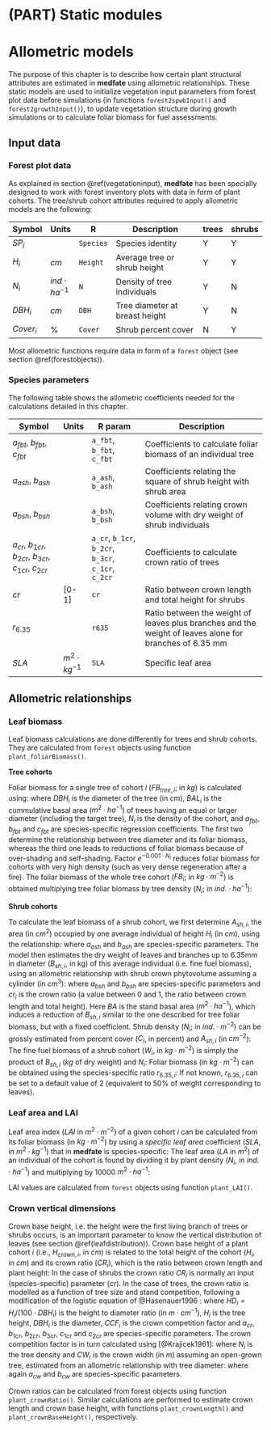 # (PART) Static modules {-}


# Allometric models {#allometricmodels}

The purpose of this chapter is to describe how certain plant structural attributes are estimated in **medfate** using allometric relationships. These static models are used to initialize vegetation input parameters from forest plot data before simulations (in functions `forest2spwbInput()` and `forest2growthInput()`), to update vegetation structure during growth simulations or to calculate foliar biomass for fuel assessments. 

## Input data

### Forest plot data

As explained in section \@ref(vegetationinput), **medfate** has been specially designed to work with forest inventory plots with data in form of plant cohorts. The tree/shrub cohort attributes required to apply allometric models are the following:

| Symbol | Units | R  | Description                        | trees | shrubs |
|--------|-------|----| ------------------------------------|-----|-----|
| $SP_i$  |  | `Species` | Species identity |  Y  |  Y  |
| $H_i$  | $cm$  | `Height` | Average tree or shrub height |  Y  |  Y  |
| $N_i$ | $ind · ha^{-1}$ | `N` | Density of tree individuals | Y | N |
| $DBH_i$ | $cm$ | `DBH` | Tree diameter at breast height | Y | N |
| $Cover_i$ | % | `Cover` | Shrub percent cover | N | Y |

Most allometric functions require data in form of a `forest` object (see section \@ref(forestobjects)).

### Species parameters

The following table shows the allometric coefficients needed for the calculations detailed in this chapter.

| Symbol       | Units | R param       | Description                      |
|--------------|-------|---------------|----------------------------------|
| $a_{fbt}$, $b_{fbt}$, $c_{fbt}$ | | `a_fbt`, `b_fbt`, `c_fbt` | Coefficients to calculate foliar biomass of an individual tree  |
| $a_{ash}$, $b_{ash}$ | | `a_ash`, `b_ash` | Coefficients relating the square of shrub height with shrub area |
| $a_{bsh}$, $b_{bsh}$ | | `a_bsh`, `b_bsh` | Coefficients relating crown volume with dry weight of shrub individuals |
| $a_{cr}$, $b_{1cr}$, $b_{2cr}$, $b_{3cr}$, $c_{1cr}$, $c_{2cr}$ | | `a_cr`, `b_1cr`, `b_2cr`, `b_3cr`, `c_1cr`, `c_2cr` | Coefficients to calculate crown ratio of trees |
| $cr$ | [0-1] | `cr` | Ratio between crown length and total height for shrubs |
| $r_{6.35}$ | | `r635` | Ratio between the weight of leaves plus branches and the weight of leaves alone for branches of 6.35 mm |
| $SLA$  | $m^2 \cdot kg^{-1}$ | `SLA` | Specific leaf area |

## Allometric relationships

### Leaf biomass 

Leaf biomass calculations are done differently for trees and shrub cohorts. They are calculated from `forest` objects using function `plant_foliarBiomass()`.

**Tree cohorts**

Foliar biomass for a single tree of cohort $i$ ($FB_{tree,i}$; in $kg$) is calculated using:
\begin{equation}
FB_{tree,i} = a_{fbt} \cdot DBH_{i}^{b_{fbt}}\cdot e^{c_{fbt}\cdot BAL_i} \cdot e^{-0.0001\cdot N_i}
(\#eq:onetreefoliarbiomass)
\end{equation}
where $DBH_{i}$ is the diameter of the tree (in $cm$), $BAL_i$ is the cummulative basal area ($m^2\cdot ha^{-1}$) of trees having an equal or larger diameter (including the target tree), $N_i$ is the density of the cohort, and $a_{fbt}$, $b_{fbt}$ and $c_{fbt}$ are species-specific regression coefficients. The first two determine the relationship between tree diameter and its foliar biomass, whereas the third one leads to reductions of foliar biomass because of over-shading and self-shading. Factor $e^{-0.001\cdot N_i}$ reduces foliar biomass for cohorts with very high density (such as very dense regeneration after a fire). The foliar biomass of the whole tree cohort ($FB_{i}$; in $kg\cdot m^{-2}$) is obtained multiplying tree foliar biomass by tree density  ($N_{i}$; in $ind.\cdot ha^{-1}$):
\begin{equation}
FB_{i} = FB_{tree,i}\cdot (N_{i}/10000)
(\#eq:treefoliarbiomass)
\end{equation}

**Shrub cohorts**

To calculate the leaf biomass of a shrub cohort, we first determine $A_{sh,i}$, the area (in $cm^2$) occupied by one average individual of height $H_{i}$ (in $cm$), using the relationship: 
\begin{equation}
A_{sh,i} = a_{ash} \cdot H_{i}^{b_{ash}}
\end{equation}
where $a_{ash}$ and $b_{ash}$ are species-specific parameters. The model then estimates the dry weight of leaves and branches up to 6.35mm in diameter ($B_{sh,i}$, in kg) of this average individual (i.e. fine fuel biomass), using an allometric relationship with shrub crown phytovolume assuming a cylinder (in $cm^3$):
\begin{equation}
B_{sh,i} = a_{bsh} \cdot (A_{sh,i}\cdot H_{i}\cdot cr_i)^{b_{bsh}} \cdot e^{-0.0147\cdot BA} 
\end{equation}
where $a_{bsh}$ and $b_{bsh}$ are species-specific parameters and $cr_i$ is the crown ratio (a value between 0 and 1, the ratio between crown length and total height). Here $BA$ is the stand basal area ($m^2\cdot ha^{-1}$), which induces a reduction of $B_{sh,i}$ similar to the one described for tree foliar biomass, but with a fixed coefficient. Shrub density ($N_{i}$; in $ind.\cdot m^{-2}$) can be grossly estimated from percent cover ($C_{i}$, in percent) and $A_{sh,i}$ (in $cm^{-2}$):
\begin{equation}
N_{i} = \frac{C_{i}/100}{A_{sh,i}/10000}
\end{equation}
The fine fuel biomass of a shrub cohort ($W_{i}$, in $kg \cdot m^{-2}$) is simply the product of $B_{sh,i}$ ($kg$ of dry weight) and $N_{i}$:
\begin{equation}
W_{i} =  B_{sh,i} \cdot N_{i}
(\#eq:shrubloading)
\end{equation}
Foliar biomass (in $kg \cdot m^{-2}$) can be obtained using the species-specific ratio $r_{6.35,i}$:
\begin{equation}
FB_{i} =  W_{i}/r_{6.35, i}
(\#eq:shrubfoliarbiomass)
\end{equation}
If not known, $r_{6.35,i}$ can be set to a default value of 2 (equivalent to 50% of weight corresponding to leaves).


### Leaf area and LAI
Leaf area index ($LAI$ in $m^2 \cdot m^{-2}$) of a given cohort $i$ can be calculated from its foliar biomass (in $kg \cdot m^{-2}$) by using a *specific leaf area* coefficient ($SLA$, in $m^2 \cdot kg^{-1}$) that in **medfate** is species-specific:
\begin{equation}
LAI_{i} =  FB_{i} \cdot SLA
\end{equation}
The leaf area ($LA$ in $m^2$) of an individual of the cohort is found by dividing it by plant density ($N_i$, in $ind.\cdot ha^{-1}$) and multiplying by 10000 $m^2 \cdot ha^{-1}$:
\begin{equation}
LA_{i} =  10000 \cdot LAI_{i} / N_{i}
\end{equation}

LAI values are calculated from `forest` objects using function `plant_LAI()`.

### Crown vertical dimensions {#crownbaseheight}


Crown base height, i.e. the height were the first living branch of trees or shrubs occurs, is an important parameter to know the vertical distribution of leaves (see section \@ref(leafdistribution)). Crown base height of a plant cohort $i$ (i.e., $H_{crown,i}$, in $cm$) is related to the total height of the cohort ($H_i$, in $cm$) and its crown ratio ($CR_i$), which is the ratio between crown length and plant height:
\begin{equation}
H_{crown,i} = (1 - CR_i) \cdot H_i
(\#eq:CrownHeight)
\end{equation}
In the case of shrubs the crown ratio $CR_i$ is normally an input (species-specific) parameter ($cr$). In the case of trees, the crown ratio is modelled as a function of tree size and stand competition, following a modification of the logistic equation of @Hasenauer1996 :
\begin{equation}
CR_i = \frac{1}{1+e^{-(a_{cr}+b_{1cr}\cdot HD_i +b_{2cr} \cdot (H_i/100)+b_{3cr} \cdot DBH_i^2+c_{1cr} \cdot BAL_i + c_{2cr} \cdot ln(CCF_i))}}
(\#eq:treecrownratio)
\end{equation}
where $HD_i = H_i/(100\cdot DBH_i)$ is the height to diameter ratio (in $m\cdot cm^{-1}$), $H_i$ is the tree height, $DBH_i$ is the diameter, $CCF_i$ is the crown competition factor and $a_{cr}$, $b_{1cr}$, $b_{2cr}$, $b_{3cr}$, $c_{1cr}$ and $c_{2cr}$ are species-specific parameters. The crown competition factor is in turn calculated using [@Krajicek1961]:
\begin{equation}
CCF_i = \sum_{i}{N_i \cdot \pi \cdot (CW_i/2)^2/100}
\end{equation}
where $N_i$ is the tree density and $CW_i$ is the crown width (in $m$) assuming an open-grown tree, estimated from an allometric relationship with tree diameter:
\begin{equation}
CW_i = a_{cw}\cdot DBH_i^{b_{cw}} 
\end{equation}
where again $a_{cw}$ and $b_{cw}$ are species-specific parameters. 

Crown ratios can be calculated from forest objects using function `plant_crownRatio()`. Similar calculations are performed to estimate crown length and crown base height, with functions `plant_crownLength()` and `plant_crownBaseHeight()`, respectively.